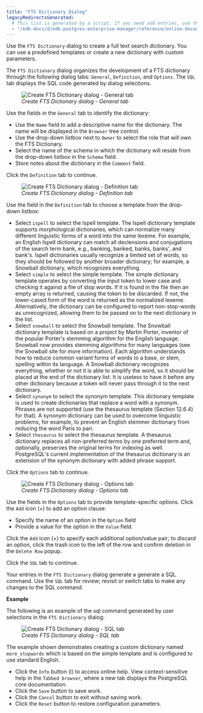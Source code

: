 ```yaml
---
title: "FTS Dictionary Dialog"
legacyRedirectsGenerated:
  # This list is generated by a script. If you need add entries, use the `legacyRedirects` key.
  - "/edb-docs/d/edb-postgres-enterprise-manager/reference/online-documentation/8.0/fts_dictionary_dialog.html"
---
```


<div id="fts_dictionary_dialog" class="registered_link"></div>

Use the `FTS Dictionary` dialog to create a full text search dictionary. You can use a predefined templates or create a new dictionary with custom parameters.

The `FTS Dictionary` dialog organizes the development of a FTS dictionary through the following dialog tabs: `General`, `Definition`, and `Options`. The `SQL` tab displays the SQL code generated by dialog selections.

<figure><img src="../../images/fts_dictionary_general.png" class="align-center" alt="Create FTS Dictionary dialog - General tab" /><figcaption aria-hidden="true"><em>Create FTS Dictionary dialog - General tab</em></figcaption></figure>

Use the fields in the `General` tab to identify the dictionary:

-   Use the `Name` field to add a descriptive name for the dictionary. The name will be displayed in the `Browser` tree control.
-   Use the drop-down listbox next to `Owner` to select the role that will own the FTS Dictionary.
-   Select the name of the schema in which the dictionary will reside from the drop-down listbox in the `Schema` field.
-   Store notes about the dictionary in the `Comment` field.

Click the `Definition` tab to continue.

<figure><img src="../../images/fts_dictionary_definition.png" class="align-center" alt="Create FTS Dictionary dialog - Definition tab" /><figcaption aria-hidden="true"><em>Create FTS Dictionary dialog - Definition tab</em></figcaption></figure>

Use the field in the `Definition` tab to choose a template from the drop-down listbox:

-   Select `ispell` to select the Ispell template. The Ispell dictionary template supports morphological dictionaries, which can normalize many different linguistic forms of a word into the same lexeme. For example, an English Ispell dictionary can match all declensions and conjugations of the search term bank, e.g., banking, banked, banks, banks', and bank's. Ispell dictionaries usually recognize a limited set of words, so they should be followed by another broader dictionary; for example, a Snowball dictionary, which recognizes everything.
-   Select `simple` to select the simple template. The simple dictionary template operates by converting the input token to lower case and checking it against a file of stop words. If it is found in the file then an empty array is returned, causing the token to be discarded. If not, the lower-cased form of the word is returned as the normalized lexeme. Alternatively, the dictionary can be configured to report non-stop-words as unrecognized, allowing them to be passed on to the next dictionary in the list.
-   Select `snowball` to select the Snowball template. The Snowball dictionary template is based on a project by Martin Porter, inventor of the popular Porter's stemming algorithm for the English language. Snowball now provides stemming algorithms for many languages (see the Snowball site for more information). Each algorithm understands how to reduce common variant forms of words to a base, or stem, spelling within its language. A Snowball dictionary recognizes everything, whether or not it is able to simplify the word, so it should be placed at the end of the dictionary list. It is useless to have it before any other dictionary because a token will never pass through it to the next dictionary.
-   Select `synonym` to select the synonym template. This dictionary template is used to create dictionaries that replace a word with a synonym. Phrases are not supported (use the thesaurus template (Section 12.6.4) for that). A synonym dictionary can be used to overcome linguistic problems, for example, to prevent an English stemmer dictionary from reducing the word Paris to pari.
-   Select `thesaurus` to select the thesaurus template. A thesaurus dictionary replaces all non-preferred terms by one preferred term and, optionally, preserves the original terms for indexing as well. PostgreSQL's current implementation of the thesaurus dictionary is an extension of the synonym dictionary with added phrase support.

Click the `Options` tab to continue.

<figure><img src="../../images/fts_dictionary_options.png" class="align-center" alt="Create FTS Dictionary dialog - Options tab" /><figcaption aria-hidden="true"><em>Create FTS Dictionary dialog - Options tab</em></figcaption></figure>

Use the fields in the `Options` tab to provide template-specific options. Click the `Add` icon (+) to add an option clause:

-   Specify the name of an option in the `Option` field
-   Provide a value for the option in the `Value` field.

Click the `Add` icon (+) to specify each additional option/value pair; to discard an option, click the trash icon to the left of the row and confirm deletion in the `Delete Row` popup.

Click the `SQL` tab to continue.

Your entries in the `FTS Dictionary` dialog generate a generate a SQL command. Use the `SQL` tab for review; revisit or switch tabs to make any changes to the SQL command.

**Example**

The following is an example of the sql command generated by user selections in the `FTS Dictionary` dialog:

<figure><img src="../../images/fts_dictionary_sql.png" class="align-center" alt="Create FTS Dictionary dialog - SQL tab" /><figcaption aria-hidden="true"><em>Create FTS Dictionary dialog - SQL tab</em></figcaption></figure>

The example shown demonstrates creating a custom dictionary named `more_stopwords` which is based on the simple template and is configured to use standard English.

-   Click the `Info` button (i) to access online help. View context-sensitive help in the `Tabbed browser`, where a new tab displays the PostgreSQL core documentation.
-   Click the `Save` button to save work.
-   Click the `Cancel` button to exit without saving work.
-   Click the `Reset` button to restore configuration parameters.
